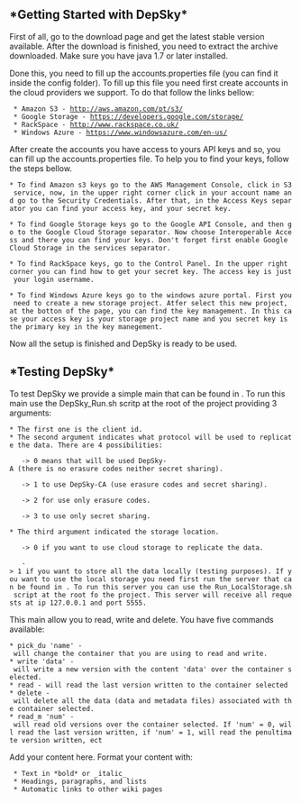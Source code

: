 ==*Getting Started with DepSky*==

First of all, go to the download page and get the latest stable version available. After the download is finished, you need to extract the archive downloaded. Make sure you have java 1.7 or later installed.

Done this, you need to fill up the accounts.properties file (you can find it inside the config folder). To fill up this file you need first create accounts in the cloud providers we support. To do that follow the links bellow:

  * Amazon S3 - http://aws.amazon.com/pt/s3/
  * Google Storage - https://developers.google.com/storage/
  * RackSpace - http://www.rackspace.co.uk/
  * Windows Azure - https://www.windowsazure.com/en-us/

After create the accounts you have access to yours API keys and so, you can fill up the accounts.properties file. To help you to find your keys, follow the steps bellow.

 * To find Amazon s3 keys go to the AWS Management Console, click in S3 service, now, in the upper right corner click in your account name and go to the Security Credentials. After that, in the Access Keys separator you can find your access key, and your secret key.

 * To find Google Storage keys go to the Google API Console, and then go to the Google Cloud Storage separator. Now choose Interoperable Access and there you can find your keys. Don't forget first enable Google Cloud Storage in the services separator.

 * To find RackSpace keys, go to the Control Panel. In the upper right corner you can find how to get your secret key. The access key is just your login username.

 * To find Windows Azure keys go to the windows azure portal. First you need to create a new storage project. Atfer select this new project, at the botton of the page, you can find the key management. In this case your access key is your storage project name and you secret key is the primary key in the key manegement.

Now all the setup is finished and DepSky is ready to be used.



==*Testing DepSky*==

To test DepSky we provide a simple main that can be found in {{{src.depskys.core.LocalDepSkySClient}}}. To run this main use the DepSky_Run.sh scritp at the root of the project providing 3 arguments:

 * The first one is the client id.
 * The second argument indicates what protocol will be used to replicate the data. There are 4 possibilities:

    -> 0 means that will be used DepSky-A (there is no erasure codes neither secret sharing).

    -> 1 to use DepSky-CA (use erasure codes and secret sharing).

    -> 2 for use only erasure codes. 

    -> 3 to use only secret sharing. 

 * The third argument indicated the storage location.

    -> 0 if you want to use cloud storage to replicate the data.

    -> 1 if you want to store all the data locally (testing purposes). If you want to use the local storage you need first run the server that can be found in {{{src.depskys.clouds.drivers.localStorageService.ServerThread}}}. To run this server you can use the Run_LocalStorage.sh script at the root fo the project. This server will receive all requests at ip 127.0.0.1 and port 5555.

This main allow you to read, write and delete. You have five commands available:

 * pick_du 'name' - will change the container that you are using to read and write.
 * write 'data' - will write a new version with the content 'data' over the container selected.
 * read - will read the last version written to the container selected
 * delete - will delete all the data (data and metadata files) associated with the container selected.
 * read_m 'num' - will read old versions over the container selected. If 'num' = 0, will read the last version written, if 'num' = 1, will read the penultimate version written, ect 




   







Add your content here.  Format your content with:
  * Text in *bold* or _italic_
  * Headings, paragraphs, and lists
  * Automatic links to other wiki pages